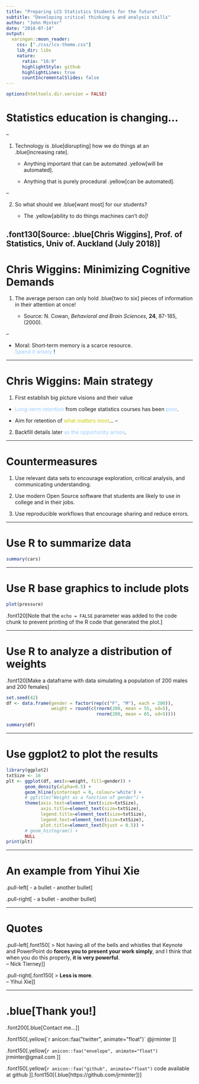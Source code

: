 ```yaml
---
title: "Preparing LCS Statistics Students for the future"
subtitle: "Developing critical thinking & and analysis skills"
author: "John Minter"
date: "2018-07-14"
output:
  xaringan::moon_reader:
    css: ["./css/lcs-theme.css"]
    lib_dir: libs
    nature:
      ratio: "16:9"
      highlightStyle: github
      highlightLines: true 
      countIncrementalSlides: false
---
```

```r
options(htmltools.dir.version = FALSE)
```

# Statistics education is changing...

--

1. Technology is .blue[disrupting] how we do things at an    
   .blue[increasing rate].

   - Anything important that can be automated .yellow[will be automated].

   - Anything that is purely procedural .yellow[can be automated].

--

2. So what should we .blue[want most] for our students?

   - The .yellow[ability to do things machines can’t do]!

.font130[Source: .blue[Chris Wiggins], Prof. of Statistics, Univ of. Auckland (July 2018)]
---

# Chris Wiggins: Minimizing Cognitive Demands

1. The average person can only hold .blue[two to six]
   pieces of information in their attention at once!

   - Source: N. Cowan, *Behavioral and Brain Sciences*, **24**, 87-185, (2000).

--

   - Moral: Short‐term memory is a scarce resource.    
     <span style="color:#99ccff"> Spend it wisely </span>!

---

# Chris Wiggins: Main strategy

1. First establish big picture visions and their value

  - <span style="color:#99ccff">Long-term retention</span>
    from college statistics courses has
    been <span style="color:#99ccff">poor</span>.

  - Aim for retention of
    <span style="color:#cccc00">what matters most</span>...
--

2.  Backfill details later <span style="color:#99ccff">
    as the opportunity arises</span>.

---

# Countermeasures

1.  Use relevant data sets to encourage exploration,
    critical analysis, and communicating understanding.

2.  Use modern Open Source software that students are
    likely to use in college and in their jobs.

3.  Use reproducible workflows that encourage sharing
    and reduce errors.

---

# Use R to summarize data

```r
summary(cars)
```

---

# Use R base graphics to include plots

```r
plot(pressure)
```

.font120[Note that the `echo = FALSE` parameter was added to the code chunk
to prevent printing of the R code that generated the plot.]

---

# Use R to analyze a distribution of weights

.font120[Make a dataframe with data simulating a population of 200 males and 200 females]

```r
set.seed(42)
df <- data.frame(gender = factor(rep(c("F", "M"), each = 200)),
                 weight = round(c(rnorm(200, mean = 55, sd=5),
                                  rnorm(200, mean = 65, sd=5))))

summary(df)
```

---

# Use ggplot2 to plot the results

```r
library(ggplot2)
txtSize <- 16
plt <- ggplot(df, aes(x=weight, fill=gender)) +
       geom_density(alpha=0.5) +
       geom_hline(yintercept = 0, colour='white') +
       # ggtitle("Weight as a function of gender") +
       theme(axis.text=element_text(size=txtSize),
             axis.title=element_text(size=txtSize),
             legend.title=element_text(size=txtSize),
             legend.text=element_text(size=txtSize),
             plot.title=element_text(hjust = 0.5)) +
       # geom_histogram() +
       NULL
print(plt)
```

---

# An example from Yihui Xie

.pull-left[
- a bullet
- another bullet
]

.pull-right[
- a bullet
- another bullet
]

---

# Quotes

.pull-left[.font150[
> Not having all of the bells and whistles that Keynote and PowerPoint do **forces you to present your work simply**, and I think that when you do this properly, **it is very powerful**.    
-- Nick Tierney]
]

.pull-right[.font150[
> **Less is more**.    
-- Yihui Xie]
]

---

# .blue[Thank you!]

.font200[.blue[Contact me...]]

.font150[.yellow[`r anicon::faa("twitter", animate="float")` @jrminter ]]

.font150[.yellow[`r anicon::faa("envelope", animate="float")` jrminter@gmail.com ]]

.font150[.yellow[`r anicon::faa("github", animate="float")` code available at github ]].font150[(.blue[https://github.com/jrminter])]





